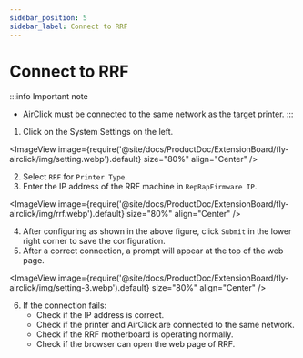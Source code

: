 ```yaml
---
sidebar_position: 5
sidebar_label: Connect to RRF
---
```


# Connect to RRF

:::info Important note
* AirClick must be connected to the same network as the target printer.
:::

1. Click on the System Settings on the left.

<ImageView image={require('@site/docs/ProductDoc/ExtensionBoard/fly-airclick/img/setting.webp').default} size="80%" align="Center" />

2. Select `RRF` for `Printer Type`.
3. Enter the IP address of the RRF machine in `RepRapFirmware IP`.

<ImageView image={require('@site/docs/ProductDoc/ExtensionBoard/fly-airclick/img/rrf.webp').default} size="80%" align="Center" />

4. After configuring as shown in the above figure, click `Submit` in the lower right corner to save the configuration.
5. After a correct connection, a prompt will appear at the top of the web page.

<ImageView image={require('@site/docs/ProductDoc/ExtensionBoard/fly-airclick/img/setting-3.webp').default} size="80%" align="Center" />

6. If the connection fails:
    - Check if the IP address is correct.
    - Check if the printer and AirClick are connected to the same network.
    - Check if the RRF motherboard is operating normally.
    - Check if the browser can open the web page of RRF. 